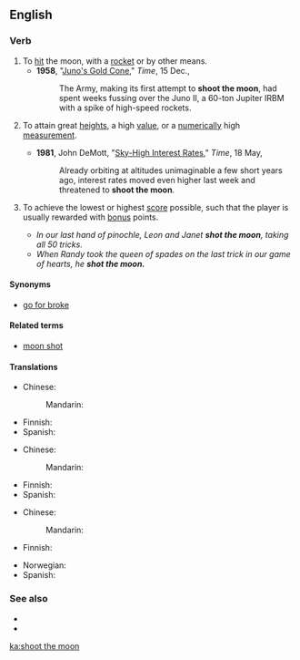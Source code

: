==English==

===Verb===
{{en-verb|head=[[shoot]] [[the]] [[moon]]|shoots the moon|shooting the moon|shot the moon}}

# To [[hit]] the moon, with a [[rocket]] or by other means.
#* '''1958''', "[http://www.time.com/time/magazine/article/0,9171,810741,00.html Juno's Gold Cone]," ''Time'', 15 Dec.,
#*: The Army, making its first attempt to '''shoot the moon''', had spent weeks fussing over the Juno II, a 60-ton Jupiter IRBM with a spike of high-speed rockets.
# {{label|en|figuratively|by extension}} To attain great [[height]]s, a high [[value]], or a [[numerically]] high [[measurement]].
#* '''1981''', John DeMott, "[http://www.time.com/time/magazine/article/0,9171,951682,00.html Sky-High Interest Rates]," ''Time'', 18 May,
#*: Already orbiting at altitudes unimaginable a few short years ago, interest rates moved even higher last week and threatened to '''shoot the moon'''.
# {{label|en|card games}} To achieve the lowest or highest [[score]] possible, such that the player is usually rewarded with [[bonus]] points.
#*''In our last hand of pinochle, Leon and Janet '''shot the moon''', taking all 50 tricks.''
#*''When Randy took the queen of spades on the last trick in our game of hearts, he '''shot the moon.''' ''

====Synonyms====
* {{qualifier|To take a risk for great rewards}} [[go for broke]]

====Related terms====
* [[moon shot]]

====Translations====
{{trans-top|hit the moon}}
* Chinese: 
*: Mandarin: {{t-needed|cmn}}
{{trans-mid}}
* Finnish: {{t-needed|fi}}
* Spanish: {{t-needed|es}}
{{trans-bottom}}

{{trans-top|attain great heights}}
* Chinese: 
*: Mandarin: {{t-needed|cmn}}
{{trans-mid}}
* Finnish: {{t-needed|fi}}
* Spanish: {{t-needed|es}}
{{trans-bottom}}

{{trans-top|achieve the lowest or highest score possible}}
* Chinese:
*: Mandarin: {{t-needed|cmn}}
* Finnish: {{t+|fi|puhaltaa}}
{{trans-mid}}
* Norwegian: {{t|no|storeslem}}
* Spanish: {{t-needed|es}}
{{trans-bottom}}

===See also===
* {{l|en|grand slam}}
* {{l|en|over the moon}}

[[ka:shoot the moon]]